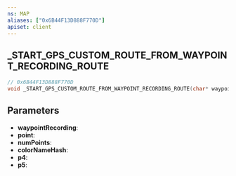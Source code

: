 ```yaml
---
ns: MAP
aliases: ["0x6B44F13D888F770D"]
apiset: client
---
```

## _START_GPS_CUSTOM_ROUTE_FROM_WAYPOINT_RECORDING_ROUTE

```c
// 0x6B44F13D888F770D
void _START_GPS_CUSTOM_ROUTE_FROM_WAYPOINT_RECORDING_ROUTE(char* waypointRecording, int point, int numPoints, Hash colorNameHash, BOOL p4, BOOL p5);
```


## Parameters
* **waypointRecording**:
* **point**:
* **numPoints**:
* **colorNameHash**:
* **p4**:
* **p5**: